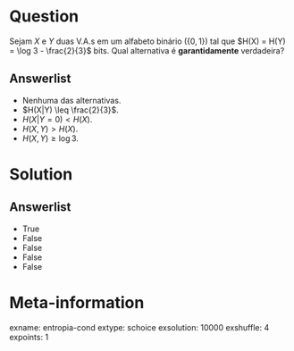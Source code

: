 Question
========
Sejam $X$ e $Y$ duas V.A.s em um alfabeto binário ($\{0,1\}$) tal que $H(X) = H(Y) = \log 3 - \frac{2}{3}$ bits.
Qual alternativa é **garantidamente** verdadeira?

Answerlist
----------
* Nenhuma das alternativas.
* $H(X|Y) \leq \frac{2}{3}$.
* $H(X|Y=0) < H(X)$.
* $H(X,Y) > H(X)$.
* $H(X,Y) \geq \log 3$.

Solution
========

Answerlist
----------
* True
* False
* False
* False
* False

Meta-information
================
exname: entropia-cond
extype: schoice
exsolution: 10000
exshuffle: 4
expoints: 1

